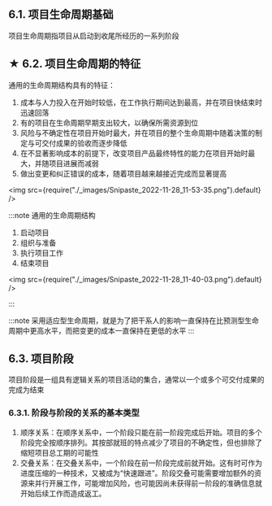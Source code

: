 ## 6.1. 项目生命周期基础
项目生命周期指项目从启动到收尾所经历的一系列阶段

## ★ 6.2. 项目生命周期的特征
通用的生命周期结构具有的特征：
1. 成本与人力投入在开始时较低，在工作执行期间达到最高，并在项目快结束时迅速回落
  1. 有的项目在生命周期早期支出较大，以确保所需资源到位
2. 风险与不确定性在项目开始时最大，并在项目的整个生命周期中随着决策的制定与可交付成果的验收而逐步降低
3. 在不显著影响成本的前提下，改变项目产品最终特性的能力在项目开始时最大，并随项目进展而减弱
4. 做出变更和纠正错误的成本，随着项目越来越接近完成而显著提高

<img src={require("./_images/Snipaste_2022-11-28_11-53-35.png").default} />

:::note
通用的生命周期结构
1. 启动项目
2. 组织与准备
3. 执行项目工作
4. 结束项目

<img src={require("./_images/Snipaste_2022-11-28_11-40-03.png").default} />

:::

:::note
采用适应型生命周期，就是为了把干系人的影响一直保持在比预测型生命周期中更高水平，而把变更的成本一直保持在更低的水平
:::

## 6.3. 项目阶段
项目阶段是一组具有逻辑关系的项目活动的集合，通常以一个或多个可交付成果的完成为结束

### 6.3.1. 阶段与阶段的关系的基本类型
1. 顺序关系：在顺序关系中，一个阶段只能在前一阶段完成后开始。项目的多个阶段完全按顺序排列。其按部就班的特点减少了项目的不确定性，但也排除了缩短项目总工期的可能性
2. 交叠关系：在交叠关系中，一个阶段在前一阶段完成前就开始。这有时可作为进度压缩的一种技术，又被成为“快速跟进”。阶段交叠可能需要增加额外的资源来并行开展工作，可能增加风险，也可能因尚未获得前一阶段的准确信息就开始后续工作而造成返工。